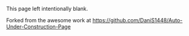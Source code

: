 This page left intentionally blank.

Forked from the awesome work at 
https://github.com/DaniS1448/Auto-Under-Construction-Page
